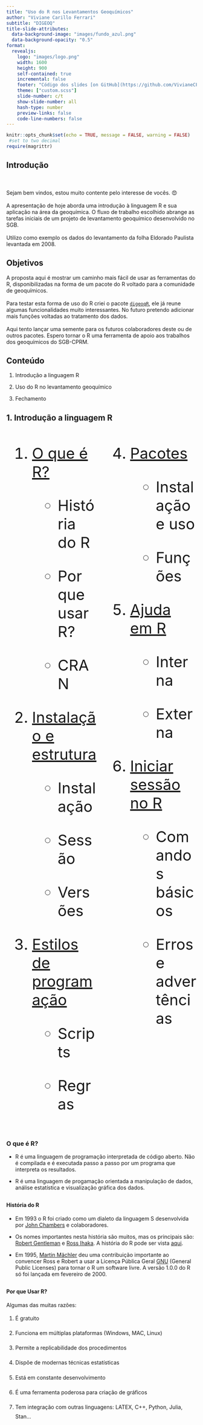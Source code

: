 ---
title: "Uso do R nos Levantamentos Geoquímicos"
author: "Viviane Carillo Ferrari"
subtitle: "DIGEOQ"
title-slide-attributes:
  data-background-image: "images/fundo_azul.png"
  data-background-opacity: "0.5"
format: 
  revealjs:
    logo: "images/logo.png"
    width: 1600
    height: 900
    self-contained: true
    incremental: false
    footer: "Código dos slides [on GitHub](https://github.com/VivianeCF/R4geoch.git)."
    theme: ["custom.scss"]
    slide-number: c/t
    show-slide-number: all
    hash-type: number
    preview-links: false
    code-line-numbers: false
---

```{r setup, include=FALSE}
knitr::opts_chunk$set(echo = TRUE, message = FALSE, warning = FALSE)
 #set to two decimal 
require(magrittr)

```

## Introdução

\
\
Sejam bem vindos, estou muito contente pelo interesse de vocês. 😍\
\
A apresentação de hoje aborda uma introdução à linguagem R e sua aplicação na área da geoquímica. O fluxo de trabalho escolhido abrange as tarefas iniciais de um projeto de levantamento geoquímico desenvolvido no SGB.\
\
Utilizo como exemplo os dados do levantamento da folha Eldorado Paulista levantada em 2008.

## Objetivos

A proposta aqui é mostrar um caminho mais fácil de usar as ferramentas do R, disponibilizadas na forma de um pacote do R voltado para a comunidade de geoquímicos.\
\
Para testar esta forma de uso do R criei o pacote [`digeoqR`](https://github.com/VivianeCF/digeoqR.git), ele já reune algumas funcionalidades muito interessantes. No futuro pretendo adicionar mais funções voltadas ao tratamento dos dados.\
\
Aqui tento lançar uma semente para os futuros colaboradores deste ou de outros pacotes. Espero tornar o R uma ferramenta de apoio aos trabalhos dos geoquímicos do SGB-CPRM.\

## Conteúdo

1.  Introdução a linguagem R

2.  Uso do R no levantamento geoquímico

3.  Fechamento

## 1. Introdução a linguagem R

::: columns
::: {.column width="50%" style="font-size: 40px"}
1.  [O que é R?](#r)

    -   História do R

    -   Por que usar R?

    -   CRAN

2.  [Instalação e estrutura](#instalacao-e-estrutura)

    -   Instalação

    -   Sessão

    -   Versões

3.  [Estilos de programação](#estilo_de_programacao)

    -   Scripts

    -   Regras
:::

::: {.column width="50%" style="font-size: 40px"}
4.  [Pacotes](#pacotes)

    -   Instalação e uso

    -   Funções

5.  [Ajuda em R](#ajuda-em-r)

    -   Interna

    -   Externa

6.  [Iniciar sessão no R](#iniciar-sessao-no-r)

    -   Comandos básicos

    -   Erros e advertências
:::
:::

## 

### O que é R? {#r}

::: incremental
-   R é uma linguagem de programação interpretada de código aberto. Não é compilada e é executada passo a passo por um programa que interpreta os resultados.

-   R é uma linguagem de progamação orientada a manipulação de dados, análise estatística e visualização gráfica dos dados.
:::

## 

#### História do R

::: incremental
-   Em 1993 o R foi criado como um dialeto da linguagem S desenvolvida por [John Chambers](https://www.r-bloggers.com/2014/01/john-chambers-recounts-the-history-of-s-and-r/) e colaboradores.

-   Os nomes importantes nesta história são muitos, mas os principais são: [Robert Gentleman](https://en.wikipedia.org/wiki/Robert_Gentleman/statistician) e [Ross Ihaka](https://www.stat.auckland.ac.nz/~ihaka/). A história do R pode ser vista [aqui](https://cran.r-project.org/doc/html/interface98-paper/paper_2.html).

-   Em 1995, [Martin Mächler](https://people.math.ethz.ch/~maechler/) deu uma contribuição importante ao convencer Ross e Robert a usar a Licença Pública Geral [GNU](https://gnu.org/licenses/gpl-3.0.html) (General Public Licenses) para tornar o R um software livre. A versão 1.0.0 do R só foi lançada em fevereiro de 2000.\
:::

## 

#### Por que Usar R? {#sec-porque-usar-r}

Algumas das muitas razões:

::: {.incremental style="line-height: 1.8"}
1.  É gratuito

2.  Funciona em múltiplas plataformas (Windows, MAC, Linux)

3.  Permite a replicabilidade dos procedimentos

4.  Dispõe de modernas técnicas estatísticas

5.  Está em constante desenvolvimento

6.  É uma ferramenta poderosa para criação de gráficos

7.  Tem integração com outras linguagens: LATEX, C++, Python, Julia, Stan...
:::

## 

::: {#pq_R style="color: blue; fonte-size: 50px"}
::: {style="color: black; font-size: 50px; text-align: center;"}
\
\

E uma razão fundamental:\
\
Conta com uma comunidade muito ativa.

\
\
:::
:::

::: {#razao_R style="font-size: 50px; text-align: center;"}
"When you talk about choosing programming languages, I always say you shouldn't pick them based on technical merits, but rather pick them based on the community."
:::

::: {style="font-size: 50px; text-align: right;"}
[Hadley Wickham](https://www.r-bloggers.com/2018/08/advice-to-young-and-old-programmers-a-conversation-with-hadley-wickham/)
:::

## 

#### Por que programar?

::: {style="font-size: 50px; line-height: 200%;"}
-   Melhora a organização das ideias.
-   Aumenta a criatividade para resolver problemas.
-   Torna a solução dos problemas mais eficiente.
:::

## 

#### CRAN {#sec-informação-sobre-r-e-o-cran}

CRAN (The Comprehensive R Archive Network) é uma rede ftp (File Transfer Protocol) que contem toda a informação sobre R e seus pacotes.\
Na página (<https://cran.r-project.org>) se encontram todas as informações nesessárias para iniciar-se em R:

::: {#info_r style="margin-left: 10%;"}
-   [Manuais principais](https://cran.r-project.org/manuals.html)

-   [Políticas do repositório](https://cran.r-project.org/web/packages/policies.html)

-   [Livros relacionados com S e R em vários idiomas](https://cran.r-project.org/other-docs.html)

-   [Jornal do R](https://journal.r-project.org/)
:::

## 

#### Outros locais de informação

Informações relevantes sobre R podem ser encontradas em:

::: {#other_info style="margin-left: 10%"}
-   [Journal of Statistical Software](https://www.jstatsoft.org/index)

-   [Tendências atuais no GitHub](https://github.com/trending/r?since=monthly)

-   [R-blogger](https://www.r-bloggers.com/)
:::

## 

### Instalação e estrutura {#instalacao-e-estrutura}

1.  Download

-   Download e instruções de instalação do R: <https://cran.r-project.org/>\
-   Download e instruções de instalação do RStudio: <https://posit.co/download/rstudio-desktop/>

2.  Atualização do R

```{r instal_windows, eval = FALSE, include=TRUE, echo=TRUE}
install.packages("installr")
installr::updateR()
```

## 

#### R online

-   No site rdrr.io tem o serviço [snippets](https://rdrr.io/snippets/) onde os códigos do R podem ser executados na internet, o limitante é que não se pode instalar novos pacotes lá e não há um modo privativo e seguro.

-   O [RStudio Cloud](https://posit.cloud/plans/free) é um serviço gratuito oferecido pelo RStudio que permite aos usuários usar o R o RStudio on-line e colaborar em projetos com outros usuários através do site do RStudio Cloud. O limitante é que se for usar mais de 24h por mês passa a ser pago.

## 

#### Sessões do R

+--------------------------------------------------------------------------------------------+
| ### ![](images/iconR.jpg){fig-align="left" width="100"} Sessão do RGui {style="fig-align"} |
+--------------------------------------------------------------------------------------------+

![](images/Rgui.PNG){fig-align="center"}

## 

+-----------------------------------------------------------------------------------------------------+
| ### ![](images/iconRStudio.jpg){fig-align="left" width="100"} Sessão do RStudio {style="fig-align"} |
+-----------------------------------------------------------------------------------------------------+

![](images/rstudio.PNG){fig-align="center" width="1200"}

## 

#### Mensagem inicial da sessão do R {style="font-size: 50px;"}

```{r mensagem R, eval = FALSE, include=TRUE, echo=TRUE, `code-line-numbers`="1-3|5-7|9-11|13-15"}

R version 4.3.2 (2023-10-31 ucrt) -- "Eye Holes"
Copyright (C) 2023 The R Foundation for Statistical Computing
Platform: x86_64-w64-mingw32/x64 (64-bit)

R é um software livre e vem sem GARANTIA ALGUMA.
Você pode redistribuí-lo sob certas circunstâncias.
Digite 'license()' ou 'licence()' para detalhes de distribuição.

R é um projeto colaborativo com muitos contribuidores.
Digite 'contributors()' para obter mais informações e
'citation()' para saber como citar o R ou pacotes do R em publicações.

Digite 'demo()' para demonstrações, 'help()' para o sistema on-line de ajuda,
ou 'help.start()' para abrir o sistema de ajuda em HTML no seu navegador.
Digite 'q()' para sair do R.

```

## 

#### Painéis do RStudio

```{r, echo=FALSE, eval=TRUE}
painel <- c("Editor", "Console", "Run", "Enviroment", "History", 
  "Terminal", "Files", "Plot", "Packages", "Help")
descricao <- c("Local para desenvolvimento de scripts", "Imprime na tela as sentenças executadas a partir do editor ou diretamente no console", "Executa uma instrução do editor (Ctrl+Enter) onde está o cursor ou o que está selecionado", "Lista todos os objetos gerados em cada sessão", "Histórico de execução", "Um terminal para conectar ao Git, por exemplo, entre outras coisas", "Arquivos (dados, script) podem ser pesquisados neste painel", "Imprime os gráficos", "É um gerenciador de pacotes instalados", "Ajuda rápida")

df <- data.frame(Painel = painel, Descrição = descricao)
kableExtra::kable(df, booktabs = TRUE) %>%
  kableExtra::kable_styling(font_size = 30)
```

## 

#### Locais com instruções e atalhos sobre a configuração e uso

-   [Customizar o RStudio](https://support.posit.co/hc/en-us/articles/200549016-Customizing-the-RStudio-IDE)

-   [Comandos do histórico](https://support.posit.co/hc/en-us/articles/200526217-Command-History-in-the-RStudio-IDE)\

-   [Atalhos](https://support.posit.co/hc/en-us/articles/200404846-Working-in-the-Console-in-the-RStudio-IDE) para trabalhar no console.

\

## 

#### Verificando as versões

Ao iniciar o R, aparecerá no console a versão que está em execução e o nome.\

\

```{r, echo=TRUE, eval = FALSE, `code-line-numbers`="1|3-4|6-7|9|11-12|14"}
R.Version() # Informação detalhada de versão do R

R.Version()$version.string # Número e data da versão
## [1] "R version 4.3.2 (2023-10-31 ucrt)"

R.Version()$nickname # Nome da versão
## [1] "Eye Holes"

sessionInfo() # Informação detalhada da sessão atual

RStudio.Version()$version # Versão do RStudio
## [1] ‘2023.12.1.402’

Sys.info() ## Informação do sistema operacional

```

## 

#### Importância do uso de scripts ou códigos

Um script é um arquivo de texto que contém um conjunto de comandos ou instruções. Esses comandos e instruções são executados sequencialmente no R. O script permite automatizar as tarefas e registrar todo o método de processamento.\

**Importante**:

::: incremental
-   O nome do arquivo de script deve ser suficientemente claro para refletir o conteúdo e encontrá-lo facilmente. Se possível deve ser curto e evitar o uso de `"."` .

-   É muito importante documentar as operações ou funções utilizadas no script, para poder replicar com facilidade o trabalho. Os comentários devem começar com `"#"`.
:::

## 

#### Comentários nos scripts

```{r, echo = TRUE, results='hide'}
X <- c(1, 8, 19)
# O objeto 'X' é um vetor de três números. 
# Isto é um comentário
```

## 

### Estilos de programação {#estilo_de_programacao}

Existem diferentes maneiras de programar. É importante ser cuidadoso na maneira de escrever seu código para que seja fácil replicar e ler o código.\

```{r, eval=FALSE, echo=TRUE, `code-line-numbers`="2-2|4-8"}
## Mal escrito
media<-function (x){n<-length(x);sum(x)/n}

## Bem escrito
media <- function(x) {
        n <- length(x)
        sum(x) / n
}

```

## 

#### Guias de estilo de programação

-   O pacote [styler](https://cran.r-project.org/web/packages/styler/index.html) pode ser de grande ajuda

-   Guia de estilo de Hadley [aqui](http://adv-r.had.co.nz/Style.html)

-   Guia de estilo de Google [aqui](https://google.github.io/styleguide/Rguide.html)

## 

### Pacotes {#pacotes}

Um pacote é constituído por um conjunto de funções e arquivos de dados, devidamente documentados, que implementam uma ou mais técnicas para tratamento e análise de dados.

#### Instalar

```{r, echo = TRUE, eval=FALSE, `code-line-numbers`="2|5-6"}
## Baixa um pacote do CRAN
install.packages("ggplot2")

## Baixa um pacote do GitHub (versão de desenvolvimento do pacote)
install.packages("devtools")
devtools::install_github("VivianeCFerrari/digeoqR")

```

## 

#### Carregar

```{r, echo = TRUE, eval=FALSE, `code-line-numbers`="1-2|4-5|7-8"}
## Para usar as funções de um pacote já instalado usar a função:
## library(...)

library("digeoqR")
# Você pode dispensar o uso de aspas

library(digeoqR)
# Sem aspas
```

## 

#### Funções no R

Quase todas as funções do R seguem uma mesma estrutura. Este exemplo mostra uma função com dois argumentos:\
\

::: {style="font-size: 50px; text-align: center;"}
`nome_da_função(argumento1 = valor1, argumento2 = valor2)`
:::

## 

#### Executando funções no R

```{r, echo = TRUE, eval = FALSE, `code-line-numbers`="1-2|4-6|8-9|11-12|14-15"}
mean(variable.1)
## Error in mean(variable.1): object 'variable.1' not found

variable.1 <- seq(1, 100, 0.3)
mean(variable1)
## Error in mean(variable1): object 'variable1' not found

mean(variable.1)
## [1] 50.5

sqt(8)
## Error in sqt(8): could not find function "sqt"

sqrt(8)
## [1] 2.828
```

## 

#### Instruções de uso das funções

::: incremental
-   Os argumentos de uma função com valores incorretos podem não ser chamados quando a função for executada.\
    \
-   Os argumentos na função tem uma ordem que deve ser seguida caso o usuário optar por não nomeá-los.\
    \
-   Os argumentos podem ser colocados em ordem personalizada mas devem ser nomeados.\
:::

## 

Todas estas opções geram o mesmo resultado:\

```{r, echo= TRUE, eval=TRUE}
mean(x = 1:10)
mean(1:10)
mean(x = c(1:10, NA), trim = 0, na.rm = TRUE)
mean(trim = 0, x = c(1:10, NA), na.rm = TRUE)
mean(c(1:10, NA), 0, TRUE)

```

## 

#### Documentação e recursos sobre os pacotes

-   [Lista de pacotes ativos](https://cran.r-project.org/web/packages/available_packages_by_name.html)\
    \
-   [Lista de pacotes por área](https://cran.r-project.org/web/views/)\
    \
-   [Pacotes mais baixados](https://www.r-pkg.org/downloaded)

## 

### Ajuda {#ajuda-em-r}

#### Conseguindo ajuda por si só

```{r, echo=TRUE, eval=FALSE, `code-line-numbers`="1|3|5|7-8|10|12|14-15|17-18|20-21|23|25-26|28-29"}
help(lm) # Comando básico de busca

?lm # idem do anterior

help("+") # Ajuda sobre un operador

help.search("norm") # Busca entre os pacotes instalados as
# funções que contenham o termo "norm"

??norm # idem anterior

apropos("mean") # Lista de funções que contenham o termo "mean"

help(rlm, package="MASS") # Busca a ajuda de uma função especifica
# de um pacote

RSiteSearch("glm") # Busca os manuais e arquivos de ajuda da web
# R-project

find("mean") # Devolve o pacote o qual pertenece a função.
# (o pacote deve estar carregado: library())

example(contour) # Executa os exemplos disponíveis da função

browseVignettes() # Mostra na web as vinhetas disponíveis e o acesso
# a elas. De um pacote: (package="package-name")

vignette(all=TRUE) # Mostra todas as vinhetas disponíveis na tela
#
```

## 

#### Elementos da ficha técnica de uma função

+--------------+-------------------------------------------------------------------------+
| Name:        | o nome da função (entre chaves `{}` o pacote ao qual pertence a função) |
+--------------+-------------------------------------------------------------------------+
| Description: | Breve descrição da função                                               |
+--------------+-------------------------------------------------------------------------+
| Usage:       | Sintaxe da função                                                       |
+--------------+-------------------------------------------------------------------------+
| Arguments:   | Argumentos                                                              |
+--------------+-------------------------------------------------------------------------+
| Value:       | Valores                                                                 |
+--------------+-------------------------------------------------------------------------+
| References:  | Referências                                                             |
+--------------+-------------------------------------------------------------------------+
| See Also:    | Funções relacionadas                                                    |
+--------------+-------------------------------------------------------------------------+
| Examples:    | Exemplos de como se usa a função                                        |
+--------------+-------------------------------------------------------------------------+

## 

```{=html}
<iframe width="1400" height="800"             src="images/mean.html" title="help example"></iframe>
```
## 

#### Ajuda externa

A comunidade R é muito ativa, por isso é muito fácil na web encontrar em qualquer motor de busca a solução para os problemas que surgem num fluxo de trabalho.

De maneira geral se destacam estas páginas:

<http://search.r-project.org/>

<https://www.rdocumentation.org/>

<https://rseek.org/>

\<<https://stackoverflow.com/questions/tagged/r>\>

<https://stats.stackexchange.com/questions/tagged/r>

## 

### Iniciar uma sessão no R {#iniciar-sessao-no-r}

#### Comandos básicos (I)

```{r, echo=TRUE}
ls() # lista os objetos na memória
```

\

```{r, echo=TRUE}
y <- c(1, 5, 9) # cria um objeto que contem 3 números

y
```

## 

```{r, echo=TRUE, eval=FALSE}
rm(y) # elimina (remove) o objeto 

```

\

```{r, echo=TRUE, eval=TRUE}
objects() # idem ls()

```

\

```{r, echo=TRUE}
# elimina todos os objetos da sessão
rm(list=ls(all=TRUE)) 

```

## 

#### Alguns comandos básicos (II)

```{r, echo=TRUE, eval=FALSE, `code-line-numbers`="1|3|5|7|9"}
setwd() # establece diretório de trabalho

getwd() # devolve o caminho atual

dir() # lista os arquivos no diretório

list.files() # idem anterior

dir.create() # cria um diretório
```

## 

##### Exemplos

```{r, eval=FALSE, echo=TRUE, `code-line-numbers`="1-2|4-5|7|9|11|13-14"}
# Opção 1
setwd("C:/Users/usuario/Desktop/Curso_R")

# Opção 2
directorio1 <- "C:/Users/usuario/Desktop/Curso_R"

setwd(directorio1)

dir.create("../Curso_R/Plots")

directorio2 <- "../Curso_R/Plots"

setwd(directorio2)

```

## 

#### `options()`

Esta função permite modificar diversas opções sobre a forma como R calcula e exibe resultados.

```{r, echo=TRUE, eval=TRUE}
names(options())
```

## 

#### `options()`

argumento `digits`\

Descrição: Número de digitos significativos a serem impressos\

```{r, echo=TRUE, eval=FALSE, `code-line-numbers`="1-2|4-5"}
100/654
## [1] 0.1529052

options(digits = 4)
100/654
## [1] 0.1529
```

## 

#### `options()`

Argumento: `width`\
Descrição: Lagura do texto de saída\

```{r, echo=TRUE, eval=FALSE, `code-line-numbers`="1-3|5-9"}
set.seed(1234)
rnorm(8)
## [1] -1.2071  0.2774  1.0844 -2.3457  0.4291  0.5061 -0.5747 -0.5466

options(width = 40)
set.seed(1234)
rnorm(8)
## [1] -1.2071  0.2774  1.0844 -2.3457
## [5]  0.4291  0.5061 -0.5747 -0.5466
```

## 

#### Erros e advertências em R

**Importante:**

::: incremental
\

-   Quando aparece uma mensagem de erro ou de alerta é preciso investigar!\

\

-   A principal diferença entre um erro e um aviso é que o erro não produz nenhum resultado, enquanto um aviso o faz.\
:::

## 

#### Código incompleto

```{r, echo=TRUE, eval=FALSE}
> objeto.1 <- seq(1, 30, 0.5)
> plot(objeto.1
+
+ )
>
```

::: {.incremental style="border:2px solid red;"}
-   Em R o sinal "\>" no painel de console significa que o intérprete está pronto para receber ordens.

-   Se após dar uma ordem aparecer o sinal "+", isso indica que é uma ordem incompleta. No exemplo acima falta fechar o parêntese da função `plot()`.

-   Se teclar enter com uma função incompleta vai aparecer novamente o sinal "+", para sair tecle `esc`
:::

## 

#### Dicas para o aprendizado do R

\
Dois conselhos do [Hadley Wickham](http://adv-r.had.co.nz/Introduction.html) para aprender e melhorar a programação em R:\
\

::: {.incremental style="padding:30px;border:2px solid red;"}
1.  Leia código fonte. Busque os pacotes ou as funções que você usa com mais frequência e veja como estão escritas.\
    \
2.  Adote uma mentalidade científica. Se não compreender como funciona algo, desenvolva uma hipótese, desenhe alguns experimentos, execute-os e registre seus resultados.\
:::

## 

### Referências extras {#sec-referências}

::: incremental
-   The R Foundation \[homepage on the Internet\]. Vienna, Austria: R Foundation for Statistical Computing. The R Project for Statistical Computing. Available from: [» https://www.r-project.org](https://www.r-project.org/)

-   Grolemund G. Hands-On Programming with R \[monograph on the Internet\]. Sebastopol, CA: O’Reilly Media; 2014. Available from: [» https://rstudio-education.github.io/hopr](https://rstudio-education.github.io/hopr)

-   [Introdução à análise de dados com R](https://datawithr.com/)

-   [Data Skills](https://psyteachr.github.io/data-skills-v1/index.html)

-   [R for Data Science](https://r4ds.had.co.nz/)

-   [R for Excel Users](https://rstudio-conf-2020.github.io/r-for-excel/)
:::

## 2. Uso do R no levantamento geoquímico

::: incremental
-   Etapa I - Planejamento das estações de coleta\
    \
-   Etapa II - Organização dos dados do Levantamento Geoquímico\
    \
-   Etapa III - Avaliação dos dados analíticos\
    \
-   Etapa IV - Análise exploratória dos dados ![](images/em_contrucao.png){width="59"}
:::

## 

### Etapa I Planejamento de estações

::: incremental
-   [Trabalhando com feições espaciais](#trabalhando-com-feições-espaciais)\
-   [Importando a imagem SRTM](#importando-a-imagem-srtm)\
-   [Planejando as estações de coleta](#planejando-as-estações-de-coleta)\
-   [Modelagem das bacias e validação das estações planejadas](#modelagem-das-bacias-e-validação-das-estações-planejadas)\
:::

## 

#### Trabalhando com feições espaciais {#trabalhando-com-feições-espaciais}

```{r var1, echo=FALSE}
rios <- "rios_ibge.shp"
massa_dagua <- "massa_dagua.shp"
area_urbana <- "area_urbana.shp"
limite <- "carta_100M.shp"
limite_srtm <- "area_srtm.shp"
dir_in <- "inputs/campo/"
bacia_minima <- 4
bacia_maxima <- 25
snap_dist <- "0.02"
threshold <- 250
min_length <- "0.02"
max_ordem <- 3
wbt_wd <- "outputs/modelo/"
EPSG <- 4326
dir_out <- "outputs/"
tipo_base <- 1
base_campo <- "fcampo"
dir_os <- "inputs/os/" 
```

**Descrição**: Converte as bases de entrada em uma lista de dados para serem carregadas nas funções modela_bacias e gera estações.\
\

```{r feicoes_model, results='hide'}
bases_model <-
  digeoqR::gera_bases_model(dir_in, 
                            limite,
                            limite_srtm, 
                            area_urbana,
                            rios,
                            massa_dagua)
```

## 

#### Importando a imagem SRTM {#importando-a-imagem-srtm}

```{r, echo=FALSE, eval=TRUE}
dir_in <- "inputs/campo/"
limite_srtm <- "area_srtm.shp"
dir_out <- "outputs/"
EPSG <- 4326
z <- 11
```

**Descrição**: Recupera dados de elevação do terreno da [Amazon Web Services Terrain Tile](https://registry.opendata.aws/terrain-tiles). Para mais detalhes visite o [repositório](https://github.com/jhollist/elevatr)\
\

```{r srtm, message = FALSE, results='hide'}
dem <- digeoqR::prepara_dem(dir_in,
                            limite_srtm,
                            dir_out,
                            EPSG,
                            z)
```

## 

#### Raster com dados de elevação (em metros)

```{r, eval=TRUE, echo=FALSE}
plot(dem, main = "", col=topo.colors(300))
```

## 

#### Planejando as estações de coleta {#planejando-as-estações-de-coleta}

**Descrição**: Desenvolvido para automatizar o processo de escolha do locais de amostragem que devem ser a 100 m acima dos pontos de confluência dos rios. Também são excluídas estações em áreas urbanas e em massa d'água. Todos os arquivos devem ser no formato shapefile.\
\

```{r plan, results='hide'}
 gera_est <- 
  digeoqR::gera_estacoes(dem, 
                        dir_out, 
                        bases_model, 
                        EPSG, 
                        threshold, 
                        min_length, 
                        max_ordem, 
                        wbt_wd) 
```

## 

#### Mapa das estações planejadas

```{r mapa_est_plan, echo=FALSE}
plot(gera_est$mapa)
```

## 

#### Modelagem das bacias e validação das estações planejadas {#modelagem-das-bacias-e-validação-das-estações-planejadas}

```{r, echo=FALSE, eval=TRUE}
fase <- 1
classe_am <- 2
```

**Descrição**: A partir da imagem SRTM, rios, massa d'água é gerado um modelo de drenagem. A densidade de drenagem é dada pelo valor de threshold, quanto maior este valor, menor a densidade dos cursos dos rios. Após isto são geradas as bacias de cada estação de coleta planejada.\
\

```{r model_bacias_plan, results='hide'}
modela_bacias_plan <-
  digeoqR::modela_bacias(fase, 
                         EPSG, 
                         dem, 
                         bases_model, 
                         gera_est, 
                         ex_campo, 
                         classe_am, 
                         bacia_minima, 
                         bacia_maxima, 
                         threshold, 
                         snap_dist, 
                         min_length, 
                         max_ordem, 
                         dir_out,
                         wbt_wd)

```

## 

#### Mapa de planejamento validado {#mapa-de-planejamento_validado}

```{r plan_mapa, echo=FALSE}
plot(modela_bacias_plan$`mapa plan`)
```

## 

### Etapa II Organização dos dados do Levantamento Geoquímico

::: incremental
-   [Importação dos dados de campo (FCAMPO, SUVEY123, QFIELD)](#importação-dos-dados-de-campo-fcampo-suvey123-qfield)

-   [Modelagem das bacias amostradas](#modelagem-das-bacias-amostradas)

-   [Visualização do mapa de estações amostradas e bacias](#visualização-do-mapa-de-estações-amostradas-e-bacias)

-   [Importação dos dados analíticos](#importação-dos-dados-analíticos)

    -   Sedimento de corrente

    -   Concentrado de bateia

-   [Organização os dados analíticos](#organização-dos_dados_analíticos)

-   [Enriquecimento as bases com feições espaciais (geologia)](#enriquecimento-das-bases-com-feições-espaciais-geologia)
:::

## 

#### Importação dos dados de campo (FCAMPO, SUVEY123, QFIELD) {#importação-dos-dados-de-campo-fcampo-suvey123-qfield}

**Descrição**: Uma base de dados é preparada com as informações da localização das amostras e os nomes de campo e laboratório. Usa as planilhas de OS (Ordem de Serviço) para recuperar a relação número de campo e número de laboratório.\
\

```{r dados_campo, results='hide'}
ex_campo <- 
  digeoqR::extrai_dados_campo(tipo_base, 
                              dir_in, 
                              base_campo,
                              dir_os,
                              EPSG,
                              dir_out)
```

## 

#### Modelagem das bacias amostradas {#modelagem-das-bacias-amostradas}

-   Sedimento de corrente\
-   Concentrado de bateia\
    \
    **Descrição**: A partir da imagem SRTM, rios, massa d'água é gerado um modelo de drenagem. A densidade de drenagem é dada pelo valor de threshold, quanto maior este valor, menor a densidade dos cursos dos rios. Após isto são geradas as bacias de cada estação de coleta.

## 

##### Sedimento de corrente

```{r, echo=FALSE, eval=TRUE}
fase <- 2
classe_am <- 2
```

```{r sed_cor}
modela_bacias_sc <-
  digeoqR::modela_bacias(fase, 
                         EPSG, 
                         dem, 
                         bases_model, 
                         gera_est, 
                         ex_campo, 
                         classe_am, 
                         bacia_minima, 
                         bacia_maxima, 
                         threshold, 
                         snap_dist, 
                         min_length, 
                         max_ordem, 
                         dir_out, 
                         wbt_wd)
```

## 

##### Concentrado de bateia

```{r, echo=FALSE, eval=TRUE}
fase <- 2
classe_am <- 1
```

```{r conc_bat}
modela_bacias_cb <-
  digeoqR::modela_bacias(fase, 
                         EPSG, 
                         dem, 
                         bases_model, 
                         gera_est, 
                         ex_campo, 
                         classe_am, 
                         bacia_minima, 
                         bacia_maxima, 
                         threshold, 
                         snap_dist, 
                         min_length, 
                         max_ordem, 
                         dir_out, 
                         wbt_wd)
```

## 

#### Visualização do mapa de estações amostradas e bacias {#visualização-do-mapa-de-estações-amostradas-e-bacias}

-   Sedimento de corrente\
-   Concentrado de bateia

## 

##### Sedimento de corrente

```{r mapa_am_sc, echo=FALSE}
plot(modela_bacias_sc$`mapa amostragem`)
```

## 

##### Concentrado de bateia

```{r mapa_am_cb, echo=FALSE}
plot(modela_bacias_cb$`mapa amostragem`)
```

## 

#### Importação dos dados analíticos {#importação-dos-dados-analíticos}

Nessa rotina os dados dos boletins são lidos e arrumados em dois formatos:\
- dados brutos (sem substituição dos qualificadores)\
- dados transformados (substituição \<LD por 0,5\*LD)\

## 

##### Sedimento de corrente

**Descrição** Esta função lê os boletins csv e extrai as informações na forma de tabelas que são gravadas no diretório de saída .Retorna uma lista com todos os dados do boletim: resultados analíticos, condições analíticas, QA/QC, requisição das análises e preparação das amostras.\
\

```{r, echo=FALSE, eval=TRUE}
dir_bol <- "inputs/quimica/S/"; analise <- 2; 
dir_ucc <- "inputs/quimica/"; ref_ucc <- "ucc.csv";
classe_am <- 2

```

```{r analises_sc, results='hide'}
quimica <- 
  digeoqR::le_boletim_quimica(classe_am,
                              dir_bol,
                              dir_ucc,
                              ref_ucc)
```

## 

##### Concentrado de bateia

```{r, echo=FALSE, eval=TRUE}
dir_bol <- "inputs/mineral/B/"

```

**Descrição**: Lê boletins de análises mineralométricas. Retorna uma lista com todos os dados do boletim: resultados analíticos, condições analíticas, requisição das análises, preparação das amostras, separação gravi-magnética.

```{r analises_cb, results='hide'}
mineral <- 
  digeoqR::le_boletim_mineral(dir_bol)
```

## 

#### Organização dos dados analíticos {#organização-dos_dados_analíticos}

##### Sedimento de corrente

```{r, echo=FALSE, eval=TRUE}
dir_bol <- "inputs/quimica/S/"
analise <- 2
classe_am <- 2

```

**Descrição**: Recupera e une os dados dos boletins analíticos e os dados de campo da base de dados fcampo. Os boletins analíticos devem estar no formato .csv e com layout modelo da GEOSOL do ano 2022 ou posterior.\
\

```{r base_sc, results='hide', message=FALSE}
base_sc <- 
  digeoqR::prepara_bases(dir_bol, 
                         classe_am, 
                         analise,
                         quimica, 
                         mineral, 
                         ex_campo)
```

## 

###### Base preparada - Sedimento de corrente

```{r tab_base_sc, echo=FALSE}
dados_sc <- base_sc[["dados brutos"]]
rmarkdown::paged_table(dados_sc, options = list(rows.print = 9, cols.print = 5))
```

## 

##### Concentrado de bateia

```{r, echo=FALSE, eval=TRUE}
dir_bol <- "inputs/mineral/B/"
analise <- 1
classe_am <- 1
```

**Descrição**: Recupera e une os dados dos boletins analíticos e os dados de campo da base de dados fcampo. Os boletins analíticos devem estar no formato .csv e com layout modelo da GEOSOL do ano 2022 ou posterior.\
\

```{r base_cb, results='hide', message=FALSE}
base_cb <- 
  digeoqR::prepara_bases(dir_bol, 
                         classe_am, 
                         analise,
                         quimica, 
                         mineral, 
                         ex_campo)
```

## 

###### Base preparada - Concentrado de bateia

```{r tab_base_cb, echo=FALSE}
dados_cb <- base_cb[["dados brutos"]]
rmarkdown::paged_table(dados_cb, options = list(rows.print = 9, cols.print = 5))
```

## 

#### Enriquecimento das bases com feições espaciais (geologia) {#enriquecimento-das-bases-com-feições-espaciais-geologia}

::: incremental
\

-   Extrai dados xml cores da layer (QGIS)\
-   Visualiza cores das unidades geradas\
-   Prepara recorte da geologia e estilo de cores\
-   Prepara legenda da geologia\
-   Mapa geológico simplificado\
-   Faz a intersecção entre bacias e geologia
:::

## 

##### Extrai dados xml cores da layer (QGIS)

**Descrição**: Extrai dados da legenda de um arquivo de estilo xml. No QGIS use a ferramenta Create style database from project para gerar o XML, da feição pretendida, aqui usei usei o do mapa geológico do Brasil ao milhonésimo de 2014 do SGB-CPRM.\
\

```{r mapas_base}

legenda_geol <- 
  digeoqR::resgata_legenda_xml()

```

## 

##### Visualiza cores das unidades geradas

```{r echo=FALSE}
rmarkdown::paged_table(head(legenda_geol[,-1]))
```

## 

##### Prepara o recorte da geologia e estilo de cores

```{r, echo=FALSE, eval=TRUE}
feicao_in <- "geologia_br"; feicao_out <- "geologia_area";
dir_in <- "inputs/campo/"; area <- "area_srtm"
chave <- "RANGE"
```

**Descrição**: Ferramenta que recorta a shape de uma feição (geologia, solo...) pelo limite da área. Usei o mapa geológico do Brasil ao milhonésimo do SGB.\
\

```{r recorte_geol, results='hide'}
geologia <- 
  digeoqR::recorta_feicao_area(dir_in, 
                               dir_out, 
                               area, 
                               feicao_in,
                               feicao_out, 
                               chave)
```

## 

##### Prepara a legenda da geologia

**Descrição**: Este processamento usa a shape e xml do mapa das unidades litoestratigráficas do Brasil (2014) obtidos do GEOSGB (SGB-CPRM).\
\

```{r leg_geo, results='hide'}
lista_legenda <- 
  digeoqR::prepara_legenda(feicao_rec = geologia, 
                           dir_out, 
                           dir_in, 
                           nome_xml = "geologia")
```

## 

##### Mapa geológico simplificado

```{r mapa_geol, echo=FALSE}
leg1 <- lista_legenda[[1]]
leg2 <- lista_legenda[[2]]
estacoes <- ex_campo[["estações"]]
estacoes <- estacoes[estacoes$CLASSE == "Sedimento de corrente",]
ggplot2::ggplot() +
  ggplot2::geom_sf(data=geologia, ggplot2::aes(fill = RANGE)) + 
  ggplot2::geom_sf(data=estacoes, color = "black", shape = 1) + 
  ggplot2::scale_fill_manual(values=leg2$RGB, breaks=leg2$SIGLA) +
  ggplot2::theme_minimal()+
  ggspatial::annotation_scale(location = "br", style = "ticks") +
  ggspatial::annotation_north_arrow(location = "bl")

```

## 

##### Faz a intersecção entre bacias e geologia

```{r, echo=FALSE, eval=TRUE}
bacias <- modela_bacias_sc[["bacias"]]
estacoes <- base_sc[["dados campo sf"]]
feicao_rec <- geologia
nome_xml <- "geologia"
classe_am <- 2
tipo_leg <- 2
```

**Decrição**: Cada bacia é recortada pelos polígonos da geologia. Esta função está configurada para a shape do mapa geológico ao milhonésimo 2014 do SGB-CPRM.\
\

```{r inters_bacias, results='hide'}
lito_bacia_sc <-
  digeoqR::intersecta_bacias(dir_in,
                             dir_out, 
                             bases_model,
                             bacias, 
                             feicao_rec,
                             tipo_leg, 
                             estacoes,
                             classe_am, 
                             nome_xml)
   
```

## 

### Etapa III Avaliação dos dados analíticos

-   [Análise dos dados censurados à esquerda](#dados-censurados-a-esquerda)

-   [Análise dos valores ausentes](#análise-dos-valores-ausentes)

-   [Testes estatísticos (dados brutos)](#testes-estatísticos)

    -   Normalidade (Shapiro-Wilker e Lillie-Fors\
    -   Comparativo (Wilcolxon não pareado)\

-   [QAQC das duplicatas de campo e replicatas de laboratório](#qaqc-das-duplicatas-de-campo-e-replicatas-de-laboratório)

    -   Duplicatas de campo\
    -   Replicatas de laboratório

-   [Estatística descritiva](#estatística-descritiva)

## 

#### Análise dos dados censurados à esquerda {#dados-censurados-a-esquerda}

```{r, echo=FALSE, eval=TRUE}
corte_val = 70
base <- base_sc
```

**Descrição**: Filtra os elementos pelo grau de detecção.\
\

```{r analise_elem,  results='hide'}
res_val <- 
  digeoqR::validacao_elementos(dir_out, 
                               base, 
                               corte_val)
```

## 

#### Elementos Válidos (grau de detecção \>70%)

```{r elem_val, echo= FALSE }
elem_val = res_val[[2]]

rmarkdown::paged_table(data.frame(Elementos = elem_val))
```

## 

#### Número de dados \<LD por analito

```{r n_validos, echo = FALSE}
nmld <- res_val[[1]][, c("elementos", "nneg")]
colnames(nmld) <- c("Analito", "N. <LD")
rmarkdown::paged_table(nmld, 
                       options = list(rows.print = 9))
```

## 

#### Análise dos valores ausentes {#análise-dos-valores-ausentes}

```{r ausentes, echo = FALSE}
nmna <- res_val[[1]][, c("elementos", "nna")]
colnames(nmna) <- c("Analito", "N. Ausentes")
rmarkdown::paged_table(nmna,
                       options = list(rows.print = 9))
```

## 

#### Testes estatísticos (dados brutos) {#testes-estatísticos}

```{r, echo=FALSE, eval=TRUE}
lito_bacia <- lito_bacia_sc
leg <- leg2
base <- base_sc
```

**Descrição**: Testes de normalidade e de comparação das amostras. Método de transformação dos dados: 1 = sem transformação e 2 = logtransformados\
\

```{r test_brutos, echo=TRUE, results='hide'}
teste_mtd_transf1 <-
  digeoqR::testes_estatisticos(dir_out, 
                               base, 
                               lito_bacia, 
                               mtd_transf = 1, 
                               nbc = 10, 
                               leg, 
                               elem_val )
```

## 

##### Teste Shapiro-Wilker

```{r vis_sw_brutos, echo=FALSE}

teste_sw <- teste_mtd_transf1[['test. norm. Shapiro-Wilk unidades']]
 
rmarkdown::paged_table(teste_sw, 
                       options = list(rows.print = 9, cols.print = 5))
```

## 

##### Teste Lillie-Fors

```{r lf_brutos, echo=FALSE}
teste_lf <- teste_mtd_transf1[["test. norm. Lillie geral"]]
rmarkdown::paged_table(teste_lf, 
                       options = list(rows.print = 9, cols.print = 5))
```

## 

##### Teste Wilcoxon

**Descrição**: Visual do Teste Wilcoxon compara as análises de cada elemento agrupados por unidades litológicas. Apresenta um gráfico onde a cor vermelha indica p-value \<0,05.

```{r prep_vis_wilcoxon, echo=TRUE, eval=TRUE, results='hide'}
vis_wilcolxon <- 
  digeoqR::vis_teste_wilcox(dir_out,
                            elem_val,base,
                            lito_bacia, 
                            nbc = 10)
```

## 

###### Visualizaçao do teste Wilcoxon do Alumínio

```{r vis_wx_al, echo = FALSE}
gridExtra::grid.arrange(grobs = vis_wilcolxon[c(1,length(vis_wilcolxon))],  
                         ncol = 2,
                         top = grid::textGrob(""),
                        gp=gpar(fontsize=12,font=3))
                        
                        
```

## 

##### QAQC das duplicatas de campo {#qaqc-das-duplicatas-de-campo-e-replicatas-de-laboratório}

**Descrição**: Controle de qualidade analítico e amostral. Tipos de amostragem: 1 = duplicata de campo 2 = replicata de laboratório.\
\

```{r, echo=FALSE, eval=TRUE}
base <- base_sc
tipo_am = 1
```

\

```{r qaqc_campo, results='hide'}
qaqc <- digeoqR::qaqc_gq(dir_out, 
                         base, 
                         tipo_am = 1)
```

## 

###### Gráfico Thompson-Howard

```{r vis_TH_campo, echo=FALSE}
gridExtra::grid.arrange(grobs=qaqc[["gráfico com texto"]]["Al"], ncol = 1)
```

## 

###### Tabela de precisão das duplicatas de campo

```{r tab_precisao_campo, echo=FALSE}
table_grid <- gridExtra::tableGrob(qaqc[["df tabela de precisão"]], rows = NULL, theme = gridExtra::ttheme_default(base_size = 20))
gridExtra::grid.arrange(table_grid)
```

## 

##### QAQC das replicatas de laboratório

**Descrição**: Controle de qualidade analítico e amostral. Tipos de amostragem: 1 = duplicata de campo 2 = replicata de laboratório.\
\

```{r, echo=FALSE, eval=TRUE}
base <- base_sc
tipo_am = 2
```

```{r qaqc_lab, results='hide'}
qaqc <- digeoqR::qaqc_gq(dir_out, 
                         base, 
                         tipo_am = 2)
```

## 

###### Gráfico Thompson-Howard

```{r vis_TH_lab, echo=FALSE}
gridExtra::grid.arrange(grobs=qaqc[["gráfico com texto"]]["Al"], ncol = 1)
```

## 

###### Tabela de precisão das replicatas de laboratório

```{r tab_precisao_lab, echo=FALSE}
table_grid <- gridExtra::tableGrob(qaqc[["df tabela de precisão"]], rows = NULL, theme = gridExtra::ttheme_default(base_size = 20))
gridExtra::grid.arrange(table_grid)
```

## 

#### Estatística descritiva {#estatística-descritiva}

##### Geral

```{r, echo=FALSE, eval=TRUE}
rotulo_lito <- lito_bacia_sc[[2]]
base <- base_sc
tipo_proc <- 1
```

**Descrição**: Gera planilhas com os principais parâmetros estatísticos em dois modos de processamento: 1 = Todas amostras e 2 = Agrupadas por unidades.\
\

```{r stat_geral, results='hide'}
tabela_estat_g_sc <- 
  digeoqR::tabela_estatistica(tipo_proc = 1,
                              rotulo_lito, 
                              base,
                              lista_legenda, 
                              dir_out)

```

## 

###### Visualização do sumário estatístico - Elementos

```{r vis_sum_stat_geral1, echo=FALSE}
stat_transposta_g_sc <- tabela_estat_g_sc[[1]]
colnames(stat_transposta_g_sc) <- stat_transposta_g_sc[2,]
stat_transposta_g_sc <- data.frame(stat_transposta_g_sc)
rmarkdown::paged_table(stat_transposta_g_sc, options = list(rows.print = 9, cols.print = 5))
```

## 

###### Visualização do sumário estatístico - Parâmetros

```{r vis_sum_stat_geral2, echo=FALSE}
stat_normal_g_sc <- tabela_estat_g_sc[[2]]
rmarkdown::paged_table(stat_normal_g_sc, options = list(rows.print = 9, cols.print = 5))
```

## 

##### Agrupado

```{r, echo=FALSE, eval=TRUE}
tipo_proc = 2
```

**Descrição**: Gera planilhas com os principais parâmetros estatísticos em dois modos de processamento: 1 = Todas amostras e 2 = Agrupadas por unidades.\
\

```{r stat_unid, results='hide'}
tabela_estat_a_sc <-
  digeoqR::tabela_estatistica(tipo_proc = 2,
                              rotulo_lito,
                              base, 
                              lista_legenda, 
                              dir_out)

```

## 

###### Visualização do sumário estatístico - Elementos

```{r vis_sum_stat_unid1, echo=FALSE}

stat_normal_a_sc <- tabela_estat_a_sc[[2]]
stat_normal_a_sc <- data.frame(stat_normal_a_sc, check.names = FALSE)
rmarkdown::paged_table(stat_normal_a_sc, options = list(rows.print = 9, cols.print = 5))
```

## 

###### Visualização do sumário estatístico - Parâmetros

```{r vis_sum_stat_unid2, echo=FALSE}
stat_transposta_a_sc <- tabela_estat_a_sc[[1]]
colnames(stat_transposta_a_sc) <- stat_transposta_a_sc[2,]
stat_transposta_a_sc <- data.frame(stat_transposta_a_sc, check.names = FALSE)
elementos <- unique(colnames(stat_transposta_a_sc))
elementos <- elementos[!is.na(elementos)]
stat_transposta_a_sc <- stat_transposta_a_sc %>%
 dplyr::select(elementos) 
rmarkdown::paged_table(stat_transposta_a_sc, options = list(rows.print = 9, cols.print = 5))
```

## 

### Etapa IV Análise Exploratória dos dados

-   Classificação de todas as amostras

-   Classificação das amostras agrupadas por unidade geológica

-   Outras análises em desenvolvimento.

##  {visibility="hidden"}

#### Classificação de todas as amostras

Método de classificação: MAD

```{r mad_tudo, eval = FALSE, echo=TRUE}
cl_mtd_mad <- 
  digeoqR::classifica_metodos(tipo_proc = 1,
                              mtd_class = 1,
                              lito_bacia,
                              elem_val,
                              base,
                              nbc = 10)
```

## 

#### Classificação de todas as amostras

**Descrição**: Métodos de classificação de dados geoquímicos. Tipos de processamento: 1 = geral 2 = por unidades. Métodos de classificação 1 = MAD, 2 = TIF, 3 = C-A.\
\
Método de classificação: TIF\

```{r tif_tudo, eval = TRUE, echo=TRUE}
cl_mtd_tif <- 
  digeoqR::classifica_metodos(tipo_proc = 1, 
                              mtd_class = 2,
                              lito_bacia, 
                              elem_val, 
                              base, 
                              nbc = 10)
```

##  {visibility="hidden"}

#### Classificação de todas as amostras

Método de classificação: C-A

```{r , eval = FALSE, echo=TRUE}
cl_mtd_ca <- 
  digeoqR::classifica_metodos(tipo_proc = 1, 
                              mtd_class = 3,
                              lito_bacia, 
                              elem_val, 
                              base, 
                              nbc = 10)
```

##  {visibility="hidden"}

#### Classificação das amostras agrupadas por unidade geológica

Método de classificação: MAD

```{r, eval = FALSE, echo=TRUE}
cl_mtd_mad_un <- 
  digeoqR::classifica_metodos(tipo_proc = 2, 
                              mtd_class = 1,
                              lito_bacia, 
                              elem_val, 
                              base, 
                              nbc = 10)
```

## 

#### Classificação das amostras agrupadas por unidade geológica

**Descrição**: Métodos de classificação de dados geoquímicos. Tipos de processamento: 1 = geral 2 = por unidades. Métodos de classificação 1 = MAD, 2 = TIF, 3 = C-A.\
\
Método de classificação: TIF

```{r, eval = TRUE, echo=TRUE}
cl_mtd_tif_un <- 
  digeoqR::classifica_metodos(tipo_proc = 2, 
                              mtd_class = 2,
                              lito_bacia, 
                              elem_val, 
                              base, 
                              nbc = 10)
```

##  {visibility="hidden"}

#### Classificação das amostras agrupadas por unidade geológica

Método de classificação: C-A

```{r, eval = FALSE, echo=TRUE}
cl_mtd_ca_un <- 
  digeoqR::classifica_metodos(tipo_proc = 2, 
                              mtd_class = 3,
                              lito_bacia, 
                              elem_val, 
                              base, 
                              nbc = 10)
```

## 

##### Tabela de dados classificados - TIF - todas as amostras

```{r, eval=TRUE, echo=FALSE}
rmarkdown::paged_table(head(cl_mtd_tif) )

```

## 

##### Tabela de dados classificados - TIF - por unidades

```{r, eval=TRUE, echo=FALSE}
rmarkdown::paged_table(head(cl_mtd_tif_un))

```

## 

#### Outras análises

Ainda faltam converter para o pacote digeoqR as funções de:

-   Gráficos EDA
-   Mapas
-   Outras análises exploratórias (Cluster, PCA, FA, regressão, RF...)

## 3. Fechamento

-   Considerações Finais.

## 

-   Qual os próximos passos?

## 

-   Feedback dos participantes.

##  {background-color="black" background-image="images/fundo_azul.png"}

\
\


![](images/logoSGB.png){fig-align="center"}

\

::: {style="font-size: 1.5em; text-align: center"}
OBRIGADA
:::

\
\
\
\

![](images/reguaSGB.png){fig-align="center" width="613"}